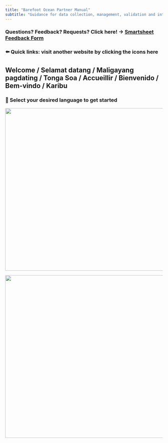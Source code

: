 ```yaml
---
title: "Barefoot Ocean Partner Manual"
subtitle: "Guidance for data collection, management, validation and interpretation"
---
```


### Questions? Feedback? Requests? Click here! -\> [Smartsheet Feedback Form](https://app.smartsheet.com/b/form/3464c4c77c1547a49fda7e9062f363f3)

### ⬅️ Quick links: visit another website by clicking the icons here

## Welcome / Selamat datang / Maligayang pagdating / Tonga Soa / Accueillir / Bienvenido / Bem-vindo / Karibu

### 🐠 Select your desired language to get started

::: {layout-ncol="2"}
![](images/GWS-09888.jpg){width="520"}

![](images/MOZ_GWS-25.jpg){width="520"}
:::
